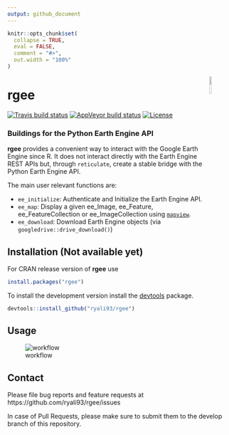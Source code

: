 ```yaml
---
output: github_document
---
```


```r
knitr::opts_chunk$set(
  collapse = TRUE,
  eval = FALSE,
  comment = "#>",
  out.width = "100%"
)
```

<img src="https://raw.githubusercontent.com/csaybar/pal/master/man/figures/logo.png" align="right" width = 10%/>

# rgee
[![Travis build status](https://travis-ci.org/ryali93/rgee.svg?branch=master)](https://travis-ci.org/ryali93/rgee)
[![AppVeyor build status](https://ci.appveyor.com/api/projects/status/github/ryali93/rgee?branch=master&svg=true)](https://ci.appveyor.com/project/ryali93/rgee)
[![License](https://img.shields.io/badge/License-Apache%202.0-blue.svg)](https://opensource.org/licenses/Apache-2.0)

### Buildings for the Python Earth Engine API

**rgee** provides a convenient way to interact with the Google Earth Engine since R. It does not interact directly with the Earth Engine REST APIs but, through `reticulate`, create a stable bridge with the Python Earth Engine API.

The main user relevant functions are:

* `ee_initialize`: Authenticate and Initialize the Earth Engine API.
* `ee_map`: Display a given ee_Image, ee_Feature, ee_FeatureCollection or  ee_ImageCollection using [`mapview`](https://github.com/r-spatial/mapview).
* `ee_download`: Download Earth Engine objects (via `googledrive::drive_download()`)

## Installation (Not available yet)

For CRAN release version of **rgee** use

```r
install.packages("rgee")
```

To install the development version install the [devtools](https://cran.r-project.org/package=devtools) package.

```r
devtools::install_github("ryali93/rgee")
```


## Usage

![workflow](https://raw.githubusercontent.com/ryali93/rgee/master/man/figures/rgee.png)


## Contact
Please file bug reports and feature requests at https://github.com/ryali93/rgee/issues

In case of Pull Requests, please make sure to submit them to the develop branch of this repository.
